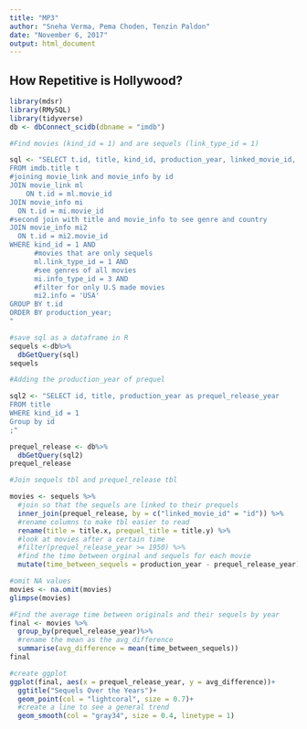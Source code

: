 ```yaml
---
title: "MP3"
author: "Sneha Verma, Pema Choden, Tenzin Paldon"
date: "November 6, 2017"
output: html_document
---
```

##                 How Repetitive is Hollywood?
```r
library(mdsr)
library(RMySQL)
library(tidyverse)
db <- dbConnect_scidb(dbname = "imdb")
```

```r
#Find movies (kind_id = 1) and are sequels (link_type_id = 1)

sql <- "SELECT t.id, title, kind_id, production_year, linked_movie_id, mi.info as genre, mi2.info as country
FROM imdb.title t
#joining movie_link and movie_info by id 
JOIN movie_link ml
	ON t.id = ml.movie_id
JOIN movie_info mi
  ON t.id = mi.movie_id
#second join with title and movie_info to see genre and country
JOIN movie_info mi2
  ON t.id = mi2.movie_id
WHERE kind_id = 1 AND 
      #movies that are only sequels
      ml.link_type_id = 1 AND
      #see genres of all movies
      mi.info_type_id = 3 AND
      #filter for only U.S made movies
      mi2.info = 'USA'
GROUP BY t.id
ORDER BY production_year;
"

#save sql as a dataframe in R
sequels <-db%>% 
  dbGetQuery(sql)
sequels
```

```r
#Adding the production_year of prequel

sql2 <- "SELECT id, title, production_year as prequel_release_year
FROM title
WHERE kind_id = 1 
Group by id
;"

prequel_release <- db%>%
  dbGetQuery(sql2)
prequel_release
```

```r
#Join sequels tbl and prequel_release tbl

movies <- sequels %>%
  #join so that the sequels are linked to their prequels
  inner_join(prequel_release, by = c("linked_movie_id" = "id")) %>%
  #rename columns to make tbl easier to read
  rename(title = title.x, prequel_title = title.y) %>%
  #look at movies after a certain time
  #filter(prequel_release_year >= 1950) %>%
  #find the time between orginal and sequels for each movie
  mutate(time_between_sequels = production_year - prequel_release_year)

#omit NA values 
movies <- na.omit(movies)
glimpse(movies)

#Find the average time between originals and their sequels by year
final <- movies %>%
  group_by(prequel_release_year)%>%
  #rename the mean as the avg_difference
  summarise(avg_difference = mean(time_between_sequels))
final
```

```r
#create ggplot
ggplot(final, aes(x = prequel_release_year, y = avg_difference))+
  ggtitle("Sequels Over the Years")+
  geom_point(col = "lightcoral", size = 0.7)+
  #create a line to see a general trend
  geom_smooth(col = "gray34", size = 0.4, linetype = 1)
```


